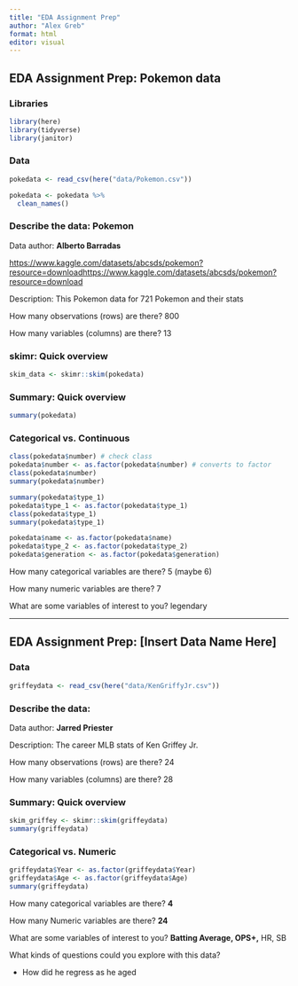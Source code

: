 ```yaml
---
title: "EDA Assignment Prep"
author: "Alex Greb"
format: html
editor: visual
---
```


## EDA Assignment Prep: Pokemon data

### Libraries

```r
library(here)
library(tidyverse)
library(janitor)
```

### Data

```r
pokedata <- read_csv(here("data/Pokemon.csv"))

pokedata <- pokedata %>% 
  clean_names()
```

### Describe the data: Pokemon

Data author: **Alberto Barradas**

[https://www.kaggle.com/datasets/abcsds/pokemon?resource=downloadhttps://www.kaggle.com/datasets/abcsds/pokemon?resource=download](https://www.kaggle.com/datasets/abcsds/pokemon?resource=download)

Description: This Pokemon data for 721 Pokemon and their stats

How many observations (rows) are there? 800

How many variables (columns) are there? 13

### skimr: Quick overview

```r
skim_data <- skimr::skim(pokedata)
```

### Summary: Quick overview

```r
summary(pokedata)
```

### Categorical vs. Continuous

```r
class(pokedata$number) # check class
pokedata$number <- as.factor(pokedata$number) # converts to factor
class(pokedata$number)
summary(pokedata$number)

summary(pokedata$type_1)
pokedata$type_1 <- as.factor(pokedata$type_1)
class(pokedata$type_1)
summary(pokedata$type_1)

pokedata$name <- as.factor(pokedata$name)
pokedata$type_2 <- as.factor(pokedata$type_2)
pokedata$generation <- as.factor(pokedata$generation)
```

How many categorical variables are there? 5 (maybe 6)

How many numeric variables are there? 7

What are some variables of interest to you? legendary

------------------------------------------------------------------------

## EDA Assignment Prep: \[Insert Data Name Here\]

### Data

```r
griffeydata <- read_csv(here("data/KenGriffyJr.csv"))
```

### Describe the data:

Data author: **Jarred Priester**

Description: The career MLB stats of Ken Griffey Jr.

How many observations (rows) are there? 24

How many variables (columns) are there? 28

### Summary: Quick overview

```r
skim_griffey <- skimr::skim(griffeydata)
summary(griffeydata)
```

### Categorical vs. Numeric

```r
griffeydata$Year <- as.factor(griffeydata$Year)
griffeydata$Age <- as.factor(griffeydata$Age)
summary(griffeydata)
```

How many categorical variables are there? **4**

How many Numeric variables are there? **24**

What are some variables of interest to you? **Batting Average, OPS+,** HR, SB

What kinds of questions could you explore with this data?

-   How did he regress as he aged
